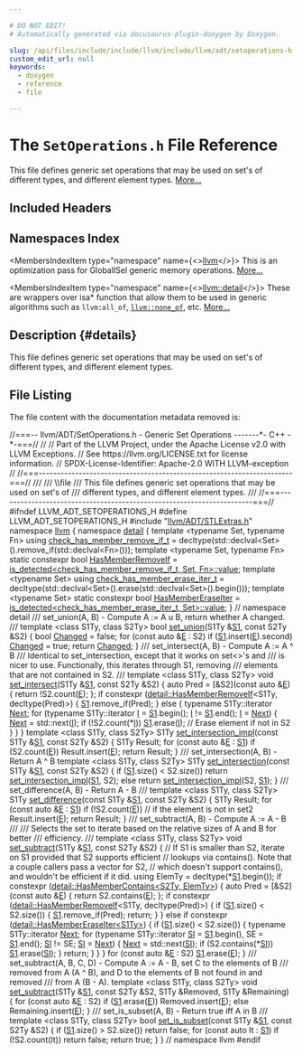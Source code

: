 ```yaml
---

# DO NOT EDIT!
# Automatically generated via docusaurus-plugin-doxygen by Doxygen.

slug: /api/files/include/include/llvm/include/llvm/adt/setoperations-h
custom_edit_url: null
keywords:
  - doxygen
  - reference
  - file

---
```





# The `SetOperations.h` File Reference

<DoxygenPage pluginConfig={pluginConfig}>

This file defines generic set operations that may be used on set&#39;s of different types, and different element types. <a href="#details">More...</a>

## Included Headers

<IncludesList>
<IncludesListItem
  filePath="llvm/ADT/STLExtras.h"
  permalink="/docs/api/files/include/include/llvm/include/llvm/adt/stlextras-h"
  isLocal="true" />
</IncludesList>

## Namespaces Index

<MembersIndex>

<MembersIndexItem
  type="namespace"
  name={<><a href="/docs/api/namespaces/llvm">llvm</a></>}>
This is an optimization pass for GlobalISel generic memory operations. <a href="/docs/api/namespaces/llvm/#details">More...</a>
</MembersIndexItem>

<MembersIndexItem
  type="namespace"
  name={<><a href="/docs/api/namespaces/llvm/detail">llvm::detail</a></>}>
These are wrappers over isa&#42; function that allow them to be used in generic algorithms such as <code>llvm:all&#95;of</code>, <code><a href="/docs/api/namespaces/llvm/#a7dc3069afa2ce5ea62ac2eb183e51c00">llvm::none&#95;of</a></code>, etc. <a href="/docs/api/namespaces/llvm/detail/#details">More...</a>
</MembersIndexItem>

</MembersIndex>

## Description {#details}

This file defines generic set operations that may be used on set&#39;s of different types, and different element types.

## File Listing

The file content with the documentation metadata removed is:

<ProgramListing>

<Link id="l00001" /><CodeLine lineNumber="1"><Highlight kind="comment">//===-- llvm/ADT/SetOperations.h - Generic Set Operations -------&#42;- C++ -&#42;-===//</Highlight><Highlight kind="normal"></Highlight></CodeLine>
<Link id="l00002" /><CodeLine lineNumber="2"><Highlight kind="normal"></Highlight><Highlight kind="comment">//</Highlight><Highlight kind="normal"></Highlight></CodeLine>
<Link id="l00003" /><CodeLine lineNumber="3"><Highlight kind="normal"></Highlight><Highlight kind="comment">// Part of the LLVM Project, under the Apache License v2.0 with LLVM Exceptions.</Highlight><Highlight kind="normal"></Highlight></CodeLine>
<Link id="l00004" /><CodeLine lineNumber="4"><Highlight kind="normal"></Highlight><Highlight kind="comment">// See https://llvm.org/LICENSE.txt for license information.</Highlight><Highlight kind="normal"></Highlight></CodeLine>
<Link id="l00005" /><CodeLine lineNumber="5"><Highlight kind="normal"></Highlight><Highlight kind="comment">// SPDX-License-Identifier: Apache-2.0 WITH LLVM-exception</Highlight><Highlight kind="normal"></Highlight></CodeLine>
<Link id="l00006" /><CodeLine lineNumber="6"><Highlight kind="normal"></Highlight><Highlight kind="comment">//</Highlight><Highlight kind="normal"></Highlight></CodeLine>
<Link id="l00007" /><CodeLine lineNumber="7"><Highlight kind="normal"></Highlight><Highlight kind="comment">//===----------------------------------------------------------------------===//</Highlight><Highlight kind="comment"></Highlight></CodeLine>
<Link id="l00008" /><CodeLine lineNumber="8"><Highlight kind="comment">///</Highlight></CodeLine>
<Link id="l00009" /><CodeLine lineNumber="9"><Highlight kind="comment">/// \\file</Highlight></CodeLine>
<Link id="l00010" /><CodeLine lineNumber="10"><Highlight kind="comment">/// This file defines generic set operations that may be used on set&#39;s of</Highlight></CodeLine>
<Link id="l00011" /><CodeLine lineNumber="11"><Highlight kind="comment">/// different types, and different element types.</Highlight></CodeLine>
<Link id="l00012" /><CodeLine lineNumber="12"><Highlight kind="comment">///</Highlight><Highlight kind="normal"></Highlight></CodeLine>
<Link id="l00013" /><CodeLine lineNumber="13"><Highlight kind="normal"></Highlight><Highlight kind="comment">//===----------------------------------------------------------------------===//</Highlight><Highlight kind="normal"></Highlight></CodeLine>
<Link id="l00014" /><CodeLine lineNumber="14"><Highlight kind="normal"></Highlight></CodeLine>
<Link id="l00015" /><CodeLine lineNumber="15"><Highlight kind="normal"></Highlight><Highlight kind="preprocessor">#ifndef LLVM&#95;ADT&#95;SETOPERATIONS&#95;H</Highlight><Highlight kind="normal"></Highlight></CodeLine>
<Link id="l00016" /><CodeLine lineNumber="16"><Highlight kind="normal"></Highlight><Highlight kind="preprocessor">#define LLVM&#95;ADT&#95;SETOPERATIONS&#95;H</Highlight><Highlight kind="normal"></Highlight></CodeLine>
<Link id="l00017" /><CodeLine lineNumber="17"><Highlight kind="normal"></Highlight></CodeLine>
<Link id="l00018" /><CodeLine lineNumber="18"><Highlight kind="normal"></Highlight><Highlight kind="preprocessor">#include &quot;<a href="/docs/api/files/include/include/llvm/include/llvm/adt/stlextras-h">llvm/ADT/STLExtras.h</a>&quot;</Highlight><Highlight kind="normal"></Highlight></CodeLine>
<Link id="l00019" /><CodeLine lineNumber="19"><Highlight kind="normal"></Highlight></CodeLine>
<Link id="l00020" /><CodeLine lineNumber="20"><Highlight kind="normal"></Highlight><Highlight kind="keyword">namespace </Highlight><Highlight kind="normal"><a href="/docs/api/namespaces/llvm">llvm</a> &#123;</Highlight></CodeLine>
<Link id="l00021" /><CodeLine lineNumber="21"><Highlight kind="normal"></Highlight></CodeLine>
<Link id="l00022" /><CodeLine lineNumber="22"><Highlight kind="normal"></Highlight><Highlight kind="keyword">namespace </Highlight><Highlight kind="normal"><a href="/docs/api/namespaces/llvm/detail">detail</a> &#123;</Highlight></CodeLine>
<Link id="l00023" /><CodeLine lineNumber="23"><Highlight kind="normal"></Highlight><Highlight kind="keyword">template</Highlight><Highlight kind="normal"> &lt;</Highlight><Highlight kind="keyword">typename</Highlight><Highlight kind="normal"> Set, </Highlight><Highlight kind="keyword">typename</Highlight><Highlight kind="normal"> Fn&gt;</Highlight></CodeLine>
<Link id="l00024" /><CodeLine lineNumber="24" lineLink="/docs/api/namespaces/llvm/detail/#ac58d9c89edcff37ff5f875b0013a28af"><Highlight kind="normal"></Highlight><Highlight kind="keyword">using </Highlight><Highlight kind="normal"><a href="/docs/api/namespaces/llvm/detail/#ac58d9c89edcff37ff5f875b0013a28af">check&#95;has&#95;member&#95;remove&#95;if&#95;t</a> =</Highlight></CodeLine>
<Link id="l00025" /><CodeLine lineNumber="25"><Highlight kind="normal">    </Highlight><Highlight kind="keyword">decltype</Highlight><Highlight kind="normal">(std::declval&lt;Set&gt;().remove&#95;if(std::declval&lt;Fn&gt;()));</Highlight></CodeLine>
<Link id="l00026" /><CodeLine lineNumber="26"><Highlight kind="normal"></Highlight></CodeLine>
<Link id="l00027" /><CodeLine lineNumber="27"><Highlight kind="normal"></Highlight><Highlight kind="keyword">template</Highlight><Highlight kind="normal"> &lt;</Highlight><Highlight kind="keyword">typename</Highlight><Highlight kind="normal"> Set, </Highlight><Highlight kind="keyword">typename</Highlight><Highlight kind="normal"> Fn&gt;</Highlight></CodeLine>
<Link id="l00028" /><CodeLine lineNumber="28" lineLink="/docs/api/namespaces/llvm/detail/#a90a02bcba82c1493180e709fca99fa53"><Highlight kind="normal"></Highlight><Highlight kind="keyword">static</Highlight><Highlight kind="normal"> </Highlight><Highlight kind="keyword">constexpr</Highlight><Highlight kind="normal"> </Highlight><Highlight kind="keywordtype">bool</Highlight><Highlight kind="normal"> <a href="/docs/api/namespaces/llvm/detail/#a90a02bcba82c1493180e709fca99fa53">HasMemberRemoveIf</a> =</Highlight></CodeLine>
<Link id="l00029" /><CodeLine lineNumber="29"><Highlight kind="normal">    <a href="/docs/api/namespaces/llvm/#abf1ad174f29a434886594433ce8a787f">is&#95;detected&lt;check&#95;has&#95;member&#95;remove&#95;if&#95;t, Set, Fn&gt;::value</a>;</Highlight></CodeLine>
<Link id="l00030" /><CodeLine lineNumber="30"><Highlight kind="normal"></Highlight></CodeLine>
<Link id="l00031" /><CodeLine lineNumber="31"><Highlight kind="normal"></Highlight><Highlight kind="keyword">template</Highlight><Highlight kind="normal"> &lt;</Highlight><Highlight kind="keyword">typename</Highlight><Highlight kind="normal"> Set&gt;</Highlight></CodeLine>
<Link id="l00032" /><CodeLine lineNumber="32" lineLink="/docs/api/namespaces/llvm/detail/#aaf12b253ec883c644d65c4e104fefd89"><Highlight kind="normal"></Highlight><Highlight kind="keyword">using </Highlight><Highlight kind="normal"><a href="/docs/api/namespaces/llvm/detail/#aaf12b253ec883c644d65c4e104fefd89">check&#95;has&#95;member&#95;erase&#95;iter&#95;t</a> =</Highlight></CodeLine>
<Link id="l00033" /><CodeLine lineNumber="33"><Highlight kind="normal">    </Highlight><Highlight kind="keyword">decltype</Highlight><Highlight kind="normal">(std::declval&lt;Set&gt;().erase(std::declval&lt;Set&gt;().begin()));</Highlight></CodeLine>
<Link id="l00034" /><CodeLine lineNumber="34"><Highlight kind="normal"></Highlight></CodeLine>
<Link id="l00035" /><CodeLine lineNumber="35"><Highlight kind="normal"></Highlight><Highlight kind="keyword">template</Highlight><Highlight kind="normal"> &lt;</Highlight><Highlight kind="keyword">typename</Highlight><Highlight kind="normal"> Set&gt;</Highlight></CodeLine>
<Link id="l00036" /><CodeLine lineNumber="36" lineLink="/docs/api/namespaces/llvm/detail/#aafe8e4e4edaebe66b68e15f78a76a7dd"><Highlight kind="normal"></Highlight><Highlight kind="keyword">static</Highlight><Highlight kind="normal"> </Highlight><Highlight kind="keyword">constexpr</Highlight><Highlight kind="normal"> </Highlight><Highlight kind="keywordtype">bool</Highlight><Highlight kind="normal"> <a href="/docs/api/namespaces/llvm/detail/#aafe8e4e4edaebe66b68e15f78a76a7dd">HasMemberEraseIter</a> =</Highlight></CodeLine>
<Link id="l00037" /><CodeLine lineNumber="37"><Highlight kind="normal">    <a href="/docs/api/namespaces/llvm/#abf1ad174f29a434886594433ce8a787f">is&#95;detected&lt;check&#95;has&#95;member&#95;erase&#95;iter&#95;t, Set&gt;::value</a>;</Highlight></CodeLine>
<Link id="l00038" /><CodeLine lineNumber="38"><Highlight kind="normal"></Highlight></CodeLine>
<Link id="l00039" /><CodeLine lineNumber="39"><Highlight kind="normal">&#125; </Highlight><Highlight kind="comment">// namespace detail</Highlight><Highlight kind="normal"></Highlight></CodeLine>
<Link id="l00040" /><CodeLine lineNumber="40"><Highlight kind="normal"></Highlight><Highlight kind="comment"></Highlight></CodeLine>
<Link id="l00041" /><CodeLine lineNumber="41"><Highlight kind="comment">/// set&#95;union(A, B) - Compute A := A u B, return whether A changed.</Highlight></CodeLine>
<Link id="l00042" /><CodeLine lineNumber="42"><Highlight kind="comment">///</Highlight><Highlight kind="normal"></Highlight></CodeLine>
<Link id="l00043" /><CodeLine lineNumber="43" lineLink="/docs/api/namespaces/llvm/#a8b4f88b1fadc8f51a643e5faaa13afa6"><Highlight kind="normal"></Highlight><Highlight kind="keyword">template</Highlight><Highlight kind="normal"> &lt;</Highlight><Highlight kind="keyword">class</Highlight><Highlight kind="normal"> S1Ty, </Highlight><Highlight kind="keyword">class</Highlight><Highlight kind="normal"> S2Ty&gt; </Highlight><Highlight kind="keywordtype">bool</Highlight><Highlight kind="normal"> <a href="/docs/api/namespaces/llvm/#a8b4f88b1fadc8f51a643e5faaa13afa6">set&#95;union</a>(S1Ty &amp;<a href="/docs/api/files/lib/lib/target/lib/target/amdgpu/amdgpulegalizerinfo-cpp/#a22eabd3566ae5f32cb6f594f4f343399">S1</a>, </Highlight><Highlight kind="keyword">const</Highlight><Highlight kind="normal"> S2Ty &amp;S2) &#123;</Highlight></CodeLine>
<Link id="l00044" /><CodeLine lineNumber="44"><Highlight kind="normal">  </Highlight><Highlight kind="keywordtype">bool</Highlight><Highlight kind="normal"> <a href="/docs/api/groups/arcopt/#gaa57b1a4e6a1c79233913139635169cf1">Changed</a> = </Highlight><Highlight kind="keyword">false</Highlight><Highlight kind="normal">;</Highlight></CodeLine>
<Link id="l00045" /><CodeLine lineNumber="45"><Highlight kind="normal"></Highlight></CodeLine>
<Link id="l00046" /><CodeLine lineNumber="46"><Highlight kind="normal">  </Highlight><Highlight kind="keywordflow">for</Highlight><Highlight kind="normal"> (</Highlight><Highlight kind="keyword">const</Highlight><Highlight kind="normal"> </Highlight><Highlight kind="keyword">auto</Highlight><Highlight kind="normal"> &amp;<a href="/docs/api/files/lib/lib/ir/builtingcs-cpp/#abb2b3a60ccc38a28239e19a1646e0c8a">E</a> : S2)</Highlight></CodeLine>
<Link id="l00047" /><CodeLine lineNumber="47"><Highlight kind="normal">    </Highlight><Highlight kind="keywordflow">if</Highlight><Highlight kind="normal"> (<a href="/docs/api/files/lib/lib/target/lib/target/amdgpu/amdgpulegalizerinfo-cpp/#a22eabd3566ae5f32cb6f594f4f343399">S1</a>.insert(<a href="/docs/api/files/lib/lib/ir/builtingcs-cpp/#abb2b3a60ccc38a28239e19a1646e0c8a">E</a>).second)</Highlight></CodeLine>
<Link id="l00048" /><CodeLine lineNumber="48"><Highlight kind="normal">      <a href="/docs/api/groups/arcopt/#gaa57b1a4e6a1c79233913139635169cf1">Changed</a> = </Highlight><Highlight kind="keyword">true</Highlight><Highlight kind="normal">;</Highlight></CodeLine>
<Link id="l00049" /><CodeLine lineNumber="49"><Highlight kind="normal"></Highlight></CodeLine>
<Link id="l00050" /><CodeLine lineNumber="50"><Highlight kind="normal">  </Highlight><Highlight kind="keywordflow">return</Highlight><Highlight kind="normal"> <a href="/docs/api/groups/arcopt/#gaa57b1a4e6a1c79233913139635169cf1">Changed</a>;</Highlight></CodeLine>
<Link id="l00051" /><CodeLine lineNumber="51"><Highlight kind="normal">&#125;</Highlight></CodeLine>
<Link id="l00052" /><CodeLine lineNumber="52"><Highlight kind="normal"></Highlight><Highlight kind="comment"></Highlight></CodeLine>
<Link id="l00053" /><CodeLine lineNumber="53"><Highlight kind="comment">/// set&#95;intersect(A, B) - Compute A := A ^ B</Highlight></CodeLine>
<Link id="l00054" /><CodeLine lineNumber="54"><Highlight kind="comment">/// Identical to set&#95;intersection, except that it works on set&lt;&gt;&#39;s and</Highlight></CodeLine>
<Link id="l00055" /><CodeLine lineNumber="55"><Highlight kind="comment">/// is nicer to use.  Functionally, this iterates through S1, removing</Highlight></CodeLine>
<Link id="l00056" /><CodeLine lineNumber="56"><Highlight kind="comment">/// elements that are not contained in S2.</Highlight></CodeLine>
<Link id="l00057" /><CodeLine lineNumber="57"><Highlight kind="comment">///</Highlight><Highlight kind="normal"></Highlight></CodeLine>
<Link id="l00058" /><CodeLine lineNumber="58" lineLink="/docs/api/namespaces/llvm/#a2162d123f222998300d308bdefdb38b9"><Highlight kind="normal"></Highlight><Highlight kind="keyword">template</Highlight><Highlight kind="normal"> &lt;</Highlight><Highlight kind="keyword">class</Highlight><Highlight kind="normal"> S1Ty, </Highlight><Highlight kind="keyword">class</Highlight><Highlight kind="normal"> S2Ty&gt; </Highlight><Highlight kind="keywordtype">void</Highlight><Highlight kind="normal"> <a href="/docs/api/namespaces/llvm/#a2162d123f222998300d308bdefdb38b9">set&#95;intersect</a>(S1Ty &amp;<a href="/docs/api/files/lib/lib/target/lib/target/amdgpu/amdgpulegalizerinfo-cpp/#a22eabd3566ae5f32cb6f594f4f343399">S1</a>, </Highlight><Highlight kind="keyword">const</Highlight><Highlight kind="normal"> S2Ty &amp;S2) &#123;</Highlight></CodeLine>
<Link id="l00059" /><CodeLine lineNumber="59"><Highlight kind="normal">  </Highlight><Highlight kind="keyword">auto</Highlight><Highlight kind="normal"> Pred = &#91;&amp;S2&#93;(</Highlight><Highlight kind="keyword">const</Highlight><Highlight kind="normal"> </Highlight><Highlight kind="keyword">auto</Highlight><Highlight kind="normal"> &amp;<a href="/docs/api/files/lib/lib/ir/builtingcs-cpp/#abb2b3a60ccc38a28239e19a1646e0c8a">E</a>) &#123; </Highlight><Highlight kind="keywordflow">return</Highlight><Highlight kind="normal"> !S2.count(<a href="/docs/api/files/lib/lib/ir/builtingcs-cpp/#abb2b3a60ccc38a28239e19a1646e0c8a">E</a>); &#125;;</Highlight></CodeLine>
<Link id="l00060" /><CodeLine lineNumber="60"><Highlight kind="normal">  </Highlight><Highlight kind="keywordflow">if</Highlight><Highlight kind="normal"> </Highlight><Highlight kind="keyword">constexpr</Highlight><Highlight kind="normal"> (<a href="/docs/api/namespaces/llvm/detail/#a90a02bcba82c1493180e709fca99fa53">detail::HasMemberRemoveIf</a>&lt;S1Ty, </Highlight><Highlight kind="keyword">decltype</Highlight><Highlight kind="normal">(Pred)&gt;) &#123;</Highlight></CodeLine>
<Link id="l00061" /><CodeLine lineNumber="61"><Highlight kind="normal">    <a href="/docs/api/files/lib/lib/target/lib/target/amdgpu/amdgpulegalizerinfo-cpp/#a22eabd3566ae5f32cb6f594f4f343399">S1</a>.remove&#95;if(Pred);</Highlight></CodeLine>
<Link id="l00062" /><CodeLine lineNumber="62"><Highlight kind="normal">  &#125; </Highlight><Highlight kind="keywordflow">else</Highlight><Highlight kind="normal"> &#123;</Highlight></CodeLine>
<Link id="l00063" /><CodeLine lineNumber="63"><Highlight kind="normal">    </Highlight><Highlight kind="keyword">typename</Highlight><Highlight kind="normal"> S1Ty::iterator <a href="/docs/api/namespaces/llvm/#ab13c360340346d082b959b8cd79f2c1a">Next</a>;</Highlight></CodeLine>
<Link id="l00064" /><CodeLine lineNumber="64"><Highlight kind="normal">    </Highlight><Highlight kind="keywordflow">for</Highlight><Highlight kind="normal"> (</Highlight><Highlight kind="keyword">typename</Highlight><Highlight kind="normal"> S1Ty::iterator <a href="/docs/api/files/lib/lib/support/md5-cpp/#ac0eafdc9ee161b71e7af98af736952fd">I</a> = <a href="/docs/api/files/lib/lib/target/lib/target/amdgpu/amdgpulegalizerinfo-cpp/#a22eabd3566ae5f32cb6f594f4f343399">S1</a>.begin(); <a href="/docs/api/files/lib/lib/support/md5-cpp/#ac0eafdc9ee161b71e7af98af736952fd">I</a> != <a href="/docs/api/files/lib/lib/target/lib/target/amdgpu/amdgpulegalizerinfo-cpp/#a22eabd3566ae5f32cb6f594f4f343399">S1</a>.end(); <a href="/docs/api/files/lib/lib/support/md5-cpp/#ac0eafdc9ee161b71e7af98af736952fd">I</a> = <a href="/docs/api/namespaces/llvm/#ab13c360340346d082b959b8cd79f2c1a">Next</a>) &#123;</Highlight></CodeLine>
<Link id="l00065" /><CodeLine lineNumber="65"><Highlight kind="normal">      <a href="/docs/api/namespaces/llvm/#ab13c360340346d082b959b8cd79f2c1a">Next</a> = std::next(<a href="/docs/api/files/lib/lib/support/md5-cpp/#ac0eafdc9ee161b71e7af98af736952fd">I</a>);</Highlight></CodeLine>
<Link id="l00066" /><CodeLine lineNumber="66"><Highlight kind="normal">      </Highlight><Highlight kind="keywordflow">if</Highlight><Highlight kind="normal"> (!S2.count(&#42;<a href="/docs/api/files/lib/lib/support/md5-cpp/#ac0eafdc9ee161b71e7af98af736952fd">I</a>))</Highlight></CodeLine>
<Link id="l00067" /><CodeLine lineNumber="67"><Highlight kind="normal">        <a href="/docs/api/files/lib/lib/target/lib/target/amdgpu/amdgpulegalizerinfo-cpp/#a22eabd3566ae5f32cb6f594f4f343399">S1</a>.erase(<a href="/docs/api/files/lib/lib/support/md5-cpp/#ac0eafdc9ee161b71e7af98af736952fd">I</a>); </Highlight><Highlight kind="comment">// Erase element if not in S2</Highlight><Highlight kind="normal"></Highlight></CodeLine>
<Link id="l00068" /><CodeLine lineNumber="68"><Highlight kind="normal">    &#125;</Highlight></CodeLine>
<Link id="l00069" /><CodeLine lineNumber="69"><Highlight kind="normal">  &#125;</Highlight></CodeLine>
<Link id="l00070" /><CodeLine lineNumber="70"><Highlight kind="normal">&#125;</Highlight></CodeLine>
<Link id="l00071" /><CodeLine lineNumber="71"><Highlight kind="normal"></Highlight></CodeLine>
<Link id="l00072" /><CodeLine lineNumber="72"><Highlight kind="normal"></Highlight><Highlight kind="keyword">template</Highlight><Highlight kind="normal"> &lt;</Highlight><Highlight kind="keyword">class</Highlight><Highlight kind="normal"> S1Ty, </Highlight><Highlight kind="keyword">class</Highlight><Highlight kind="normal"> S2Ty&gt;</Highlight></CodeLine>
<Link id="l00073" /><CodeLine lineNumber="73" lineLink="/docs/api/namespaces/llvm/#afd9ccce4f25a3c4b7e29f0d3f8caac70"><Highlight kind="normal">S1Ty <a href="/docs/api/namespaces/llvm/#afd9ccce4f25a3c4b7e29f0d3f8caac70">set&#95;intersection&#95;impl</a>(</Highlight><Highlight kind="keyword">const</Highlight><Highlight kind="normal"> S1Ty &amp;<a href="/docs/api/files/lib/lib/target/lib/target/amdgpu/amdgpulegalizerinfo-cpp/#a22eabd3566ae5f32cb6f594f4f343399">S1</a>, </Highlight><Highlight kind="keyword">const</Highlight><Highlight kind="normal"> S2Ty &amp;S2) &#123;</Highlight></CodeLine>
<Link id="l00074" /><CodeLine lineNumber="74"><Highlight kind="normal">  S1Ty Result;</Highlight></CodeLine>
<Link id="l00075" /><CodeLine lineNumber="75"><Highlight kind="normal">  </Highlight><Highlight kind="keywordflow">for</Highlight><Highlight kind="normal"> (</Highlight><Highlight kind="keyword">const</Highlight><Highlight kind="normal"> </Highlight><Highlight kind="keyword">auto</Highlight><Highlight kind="normal"> &amp;<a href="/docs/api/files/lib/lib/ir/builtingcs-cpp/#abb2b3a60ccc38a28239e19a1646e0c8a">E</a> : <a href="/docs/api/files/lib/lib/target/lib/target/amdgpu/amdgpulegalizerinfo-cpp/#a22eabd3566ae5f32cb6f594f4f343399">S1</a>)</Highlight></CodeLine>
<Link id="l00076" /><CodeLine lineNumber="76"><Highlight kind="normal">    </Highlight><Highlight kind="keywordflow">if</Highlight><Highlight kind="normal"> (S2.count(<a href="/docs/api/files/lib/lib/ir/builtingcs-cpp/#abb2b3a60ccc38a28239e19a1646e0c8a">E</a>))</Highlight></CodeLine>
<Link id="l00077" /><CodeLine lineNumber="77"><Highlight kind="normal">      Result.insert(<a href="/docs/api/files/lib/lib/ir/builtingcs-cpp/#abb2b3a60ccc38a28239e19a1646e0c8a">E</a>);</Highlight></CodeLine>
<Link id="l00078" /><CodeLine lineNumber="78"><Highlight kind="normal">  </Highlight><Highlight kind="keywordflow">return</Highlight><Highlight kind="normal"> Result;</Highlight></CodeLine>
<Link id="l00079" /><CodeLine lineNumber="79"><Highlight kind="normal">&#125;</Highlight></CodeLine>
<Link id="l00080" /><CodeLine lineNumber="80"><Highlight kind="normal"></Highlight><Highlight kind="comment"></Highlight></CodeLine>
<Link id="l00081" /><CodeLine lineNumber="81"><Highlight kind="comment">/// set&#95;intersection(A, B) - Return A ^ B</Highlight><Highlight kind="normal"></Highlight></CodeLine>
<Link id="l00082" /><CodeLine lineNumber="82"><Highlight kind="normal"></Highlight><Highlight kind="keyword">template</Highlight><Highlight kind="normal"> &lt;</Highlight><Highlight kind="keyword">class</Highlight><Highlight kind="normal"> S1Ty, </Highlight><Highlight kind="keyword">class</Highlight><Highlight kind="normal"> S2Ty&gt;</Highlight></CodeLine>
<Link id="l00083" /><CodeLine lineNumber="83" lineLink="/docs/api/namespaces/llvm/#a930620843c7a80fee7260fe93f61773f"><Highlight kind="normal">S1Ty <a href="/docs/api/namespaces/llvm/#a930620843c7a80fee7260fe93f61773f">set&#95;intersection</a>(</Highlight><Highlight kind="keyword">const</Highlight><Highlight kind="normal"> S1Ty &amp;<a href="/docs/api/files/lib/lib/target/lib/target/amdgpu/amdgpulegalizerinfo-cpp/#a22eabd3566ae5f32cb6f594f4f343399">S1</a>, </Highlight><Highlight kind="keyword">const</Highlight><Highlight kind="normal"> S2Ty &amp;S2) &#123;</Highlight></CodeLine>
<Link id="l00084" /><CodeLine lineNumber="84"><Highlight kind="normal">  </Highlight><Highlight kind="keywordflow">if</Highlight><Highlight kind="normal"> (<a href="/docs/api/files/lib/lib/target/lib/target/amdgpu/amdgpulegalizerinfo-cpp/#a22eabd3566ae5f32cb6f594f4f343399">S1</a>.size() &lt; S2.size())</Highlight></CodeLine>
<Link id="l00085" /><CodeLine lineNumber="85"><Highlight kind="normal">    </Highlight><Highlight kind="keywordflow">return</Highlight><Highlight kind="normal"> <a href="/docs/api/namespaces/llvm/#afd9ccce4f25a3c4b7e29f0d3f8caac70">set&#95;intersection&#95;impl</a>(<a href="/docs/api/files/lib/lib/target/lib/target/amdgpu/amdgpulegalizerinfo-cpp/#a22eabd3566ae5f32cb6f594f4f343399">S1</a>, S2);</Highlight></CodeLine>
<Link id="l00086" /><CodeLine lineNumber="86"><Highlight kind="normal">  </Highlight><Highlight kind="keywordflow">else</Highlight><Highlight kind="normal"></Highlight></CodeLine>
<Link id="l00087" /><CodeLine lineNumber="87"><Highlight kind="normal">    </Highlight><Highlight kind="keywordflow">return</Highlight><Highlight kind="normal"> <a href="/docs/api/namespaces/llvm/#afd9ccce4f25a3c4b7e29f0d3f8caac70">set&#95;intersection&#95;impl</a>(S2, <a href="/docs/api/files/lib/lib/target/lib/target/amdgpu/amdgpulegalizerinfo-cpp/#a22eabd3566ae5f32cb6f594f4f343399">S1</a>);</Highlight></CodeLine>
<Link id="l00088" /><CodeLine lineNumber="88"><Highlight kind="normal">&#125;</Highlight></CodeLine>
<Link id="l00089" /><CodeLine lineNumber="89"><Highlight kind="normal"></Highlight><Highlight kind="comment"></Highlight></CodeLine>
<Link id="l00090" /><CodeLine lineNumber="90"><Highlight kind="comment">/// set&#95;difference(A, B) - Return A - B</Highlight></CodeLine>
<Link id="l00091" /><CodeLine lineNumber="91"><Highlight kind="comment">///</Highlight><Highlight kind="normal"></Highlight></CodeLine>
<Link id="l00092" /><CodeLine lineNumber="92"><Highlight kind="normal"></Highlight><Highlight kind="keyword">template</Highlight><Highlight kind="normal"> &lt;</Highlight><Highlight kind="keyword">class</Highlight><Highlight kind="normal"> S1Ty, </Highlight><Highlight kind="keyword">class</Highlight><Highlight kind="normal"> S2Ty&gt;</Highlight></CodeLine>
<Link id="l00093" /><CodeLine lineNumber="93" lineLink="/docs/api/namespaces/llvm/#ab471ffb4e400f1f924442e9149ce1b87"><Highlight kind="normal">S1Ty <a href="/docs/api/namespaces/llvm/#ab471ffb4e400f1f924442e9149ce1b87">set&#95;difference</a>(</Highlight><Highlight kind="keyword">const</Highlight><Highlight kind="normal"> S1Ty &amp;<a href="/docs/api/files/lib/lib/target/lib/target/amdgpu/amdgpulegalizerinfo-cpp/#a22eabd3566ae5f32cb6f594f4f343399">S1</a>, </Highlight><Highlight kind="keyword">const</Highlight><Highlight kind="normal"> S2Ty &amp;S2) &#123;</Highlight></CodeLine>
<Link id="l00094" /><CodeLine lineNumber="94"><Highlight kind="normal">  S1Ty Result;</Highlight></CodeLine>
<Link id="l00095" /><CodeLine lineNumber="95"><Highlight kind="normal">  </Highlight><Highlight kind="keywordflow">for</Highlight><Highlight kind="normal"> (</Highlight><Highlight kind="keyword">const</Highlight><Highlight kind="normal"> </Highlight><Highlight kind="keyword">auto</Highlight><Highlight kind="normal"> &amp;<a href="/docs/api/files/lib/lib/ir/builtingcs-cpp/#abb2b3a60ccc38a28239e19a1646e0c8a">E</a> : <a href="/docs/api/files/lib/lib/target/lib/target/amdgpu/amdgpulegalizerinfo-cpp/#a22eabd3566ae5f32cb6f594f4f343399">S1</a>)</Highlight></CodeLine>
<Link id="l00096" /><CodeLine lineNumber="96"><Highlight kind="normal">    </Highlight><Highlight kind="keywordflow">if</Highlight><Highlight kind="normal"> (!S2.count(<a href="/docs/api/files/lib/lib/ir/builtingcs-cpp/#abb2b3a60ccc38a28239e19a1646e0c8a">E</a>)) </Highlight><Highlight kind="comment">// if the element is not in set2</Highlight><Highlight kind="normal"></Highlight></CodeLine>
<Link id="l00097" /><CodeLine lineNumber="97"><Highlight kind="normal">      Result.insert(<a href="/docs/api/files/lib/lib/ir/builtingcs-cpp/#abb2b3a60ccc38a28239e19a1646e0c8a">E</a>);</Highlight></CodeLine>
<Link id="l00098" /><CodeLine lineNumber="98"><Highlight kind="normal">  </Highlight><Highlight kind="keywordflow">return</Highlight><Highlight kind="normal"> Result;</Highlight></CodeLine>
<Link id="l00099" /><CodeLine lineNumber="99"><Highlight kind="normal">&#125;</Highlight></CodeLine>
<Link id="l00100" /><CodeLine lineNumber="100"><Highlight kind="normal"></Highlight><Highlight kind="comment"></Highlight></CodeLine>
<Link id="l00101" /><CodeLine lineNumber="101"><Highlight kind="comment">/// set&#95;subtract(A, B) - Compute A := A - B</Highlight></CodeLine>
<Link id="l00102" /><CodeLine lineNumber="102"><Highlight kind="comment">///</Highlight></CodeLine>
<Link id="l00103" /><CodeLine lineNumber="103"><Highlight kind="comment">/// Selects the set to iterate based on the relative sizes of A and B for better</Highlight></CodeLine>
<Link id="l00104" /><CodeLine lineNumber="104"><Highlight kind="comment">/// efficiency.</Highlight></CodeLine>
<Link id="l00105" /><CodeLine lineNumber="105"><Highlight kind="comment">///</Highlight><Highlight kind="normal"></Highlight></CodeLine>
<Link id="l00106" /><CodeLine lineNumber="106" lineLink="/docs/api/namespaces/llvm/#a3e1137200d6e86367be1d605fdc14e6c"><Highlight kind="normal"></Highlight><Highlight kind="keyword">template</Highlight><Highlight kind="normal"> &lt;</Highlight><Highlight kind="keyword">class</Highlight><Highlight kind="normal"> S1Ty, </Highlight><Highlight kind="keyword">class</Highlight><Highlight kind="normal"> S2Ty&gt; </Highlight><Highlight kind="keywordtype">void</Highlight><Highlight kind="normal"> <a href="/docs/api/namespaces/llvm/#a3e1137200d6e86367be1d605fdc14e6c">set&#95;subtract</a>(S1Ty &amp;<a href="/docs/api/files/lib/lib/target/lib/target/amdgpu/amdgpulegalizerinfo-cpp/#a22eabd3566ae5f32cb6f594f4f343399">S1</a>, </Highlight><Highlight kind="keyword">const</Highlight><Highlight kind="normal"> S2Ty &amp;S2) &#123;</Highlight></CodeLine>
<Link id="l00107" /><CodeLine lineNumber="107"><Highlight kind="normal">  </Highlight><Highlight kind="comment">// If S1 is smaller than S2, iterate on S1 provided that S2 supports efficient</Highlight><Highlight kind="normal"></Highlight></CodeLine>
<Link id="l00108" /><CodeLine lineNumber="108"><Highlight kind="normal">  </Highlight><Highlight kind="comment">// lookups via contains().  Note that a couple callers pass a vector for S2,</Highlight><Highlight kind="normal"></Highlight></CodeLine>
<Link id="l00109" /><CodeLine lineNumber="109"><Highlight kind="normal">  </Highlight><Highlight kind="comment">// which doesn&#39;t support contains(), and wouldn&#39;t be efficient if it did.</Highlight><Highlight kind="normal"></Highlight></CodeLine>
<Link id="l00110" /><CodeLine lineNumber="110"><Highlight kind="normal">  </Highlight><Highlight kind="keyword">using </Highlight><Highlight kind="normal">ElemTy = </Highlight><Highlight kind="keyword">decltype</Highlight><Highlight kind="normal">(&#42;<a href="/docs/api/files/lib/lib/target/lib/target/amdgpu/amdgpulegalizerinfo-cpp/#a22eabd3566ae5f32cb6f594f4f343399">S1</a>.begin());</Highlight></CodeLine>
<Link id="l00111" /><CodeLine lineNumber="111"><Highlight kind="normal">  </Highlight><Highlight kind="keywordflow">if</Highlight><Highlight kind="normal"> </Highlight><Highlight kind="keyword">constexpr</Highlight><Highlight kind="normal"> (<a href="/docs/api/namespaces/llvm/detail/#a717a1c0cb8618e1b1077c3dc86365c53">detail::HasMemberContains&lt;S2Ty, ElemTy&gt;</a>) &#123;</Highlight></CodeLine>
<Link id="l00112" /><CodeLine lineNumber="112"><Highlight kind="normal">    </Highlight><Highlight kind="keyword">auto</Highlight><Highlight kind="normal"> Pred = &#91;&amp;S2&#93;(</Highlight><Highlight kind="keyword">const</Highlight><Highlight kind="normal"> </Highlight><Highlight kind="keyword">auto</Highlight><Highlight kind="normal"> &amp;<a href="/docs/api/files/lib/lib/ir/builtingcs-cpp/#abb2b3a60ccc38a28239e19a1646e0c8a">E</a>) &#123; </Highlight><Highlight kind="keywordflow">return</Highlight><Highlight kind="normal"> S2.contains(<a href="/docs/api/files/lib/lib/ir/builtingcs-cpp/#abb2b3a60ccc38a28239e19a1646e0c8a">E</a>); &#125;;</Highlight></CodeLine>
<Link id="l00113" /><CodeLine lineNumber="113"><Highlight kind="normal">    </Highlight><Highlight kind="keywordflow">if</Highlight><Highlight kind="normal"> </Highlight><Highlight kind="keyword">constexpr</Highlight><Highlight kind="normal"> (<a href="/docs/api/namespaces/llvm/detail/#a90a02bcba82c1493180e709fca99fa53">detail::HasMemberRemoveIf</a>&lt;S1Ty, </Highlight><Highlight kind="keyword">decltype</Highlight><Highlight kind="normal">(Pred)&gt;) &#123;</Highlight></CodeLine>
<Link id="l00114" /><CodeLine lineNumber="114"><Highlight kind="normal">      </Highlight><Highlight kind="keywordflow">if</Highlight><Highlight kind="normal"> (<a href="/docs/api/files/lib/lib/target/lib/target/amdgpu/amdgpulegalizerinfo-cpp/#a22eabd3566ae5f32cb6f594f4f343399">S1</a>.size() &lt; S2.size()) &#123;</Highlight></CodeLine>
<Link id="l00115" /><CodeLine lineNumber="115"><Highlight kind="normal">        <a href="/docs/api/files/lib/lib/target/lib/target/amdgpu/amdgpulegalizerinfo-cpp/#a22eabd3566ae5f32cb6f594f4f343399">S1</a>.remove&#95;if(Pred);</Highlight></CodeLine>
<Link id="l00116" /><CodeLine lineNumber="116"><Highlight kind="normal">        </Highlight><Highlight kind="keywordflow">return</Highlight><Highlight kind="normal">;</Highlight></CodeLine>
<Link id="l00117" /><CodeLine lineNumber="117"><Highlight kind="normal">      &#125;</Highlight></CodeLine>
<Link id="l00118" /><CodeLine lineNumber="118"><Highlight kind="normal">    &#125; </Highlight><Highlight kind="keywordflow">else</Highlight><Highlight kind="normal"> </Highlight><Highlight kind="keywordflow">if</Highlight><Highlight kind="normal"> </Highlight><Highlight kind="keyword">constexpr</Highlight><Highlight kind="normal"> (<a href="/docs/api/namespaces/llvm/detail/#aafe8e4e4edaebe66b68e15f78a76a7dd">detail::HasMemberEraseIter&lt;S1Ty&gt;</a>) &#123;</Highlight></CodeLine>
<Link id="l00119" /><CodeLine lineNumber="119"><Highlight kind="normal">      </Highlight><Highlight kind="keywordflow">if</Highlight><Highlight kind="normal"> (<a href="/docs/api/files/lib/lib/target/lib/target/amdgpu/amdgpulegalizerinfo-cpp/#a22eabd3566ae5f32cb6f594f4f343399">S1</a>.size() &lt; S2.size()) &#123;</Highlight></CodeLine>
<Link id="l00120" /><CodeLine lineNumber="120"><Highlight kind="normal">        </Highlight><Highlight kind="keyword">typename</Highlight><Highlight kind="normal"> S1Ty::iterator <a href="/docs/api/namespaces/llvm/#ab13c360340346d082b959b8cd79f2c1a">Next</a>;</Highlight></CodeLine>
<Link id="l00121" /><CodeLine lineNumber="121"><Highlight kind="normal">        </Highlight><Highlight kind="keywordflow">for</Highlight><Highlight kind="normal"> (</Highlight><Highlight kind="keyword">typename</Highlight><Highlight kind="normal"> S1Ty::iterator <a href="/docs/api/namespaces/llvm/si">SI</a> = <a href="/docs/api/files/lib/lib/target/lib/target/amdgpu/amdgpulegalizerinfo-cpp/#a22eabd3566ae5f32cb6f594f4f343399">S1</a>.begin(), SE = <a href="/docs/api/files/lib/lib/target/lib/target/amdgpu/amdgpulegalizerinfo-cpp/#a22eabd3566ae5f32cb6f594f4f343399">S1</a>.end(); <a href="/docs/api/namespaces/llvm/si">SI</a> != SE;</Highlight></CodeLine>
<Link id="l00122" /><CodeLine lineNumber="122"><Highlight kind="normal">             <a href="/docs/api/namespaces/llvm/si">SI</a> = <a href="/docs/api/namespaces/llvm/#ab13c360340346d082b959b8cd79f2c1a">Next</a>) &#123;</Highlight></CodeLine>
<Link id="l00123" /><CodeLine lineNumber="123"><Highlight kind="normal">          <a href="/docs/api/namespaces/llvm/#ab13c360340346d082b959b8cd79f2c1a">Next</a> = std::next(<a href="/docs/api/namespaces/llvm/si">SI</a>);</Highlight></CodeLine>
<Link id="l00124" /><CodeLine lineNumber="124"><Highlight kind="normal">          </Highlight><Highlight kind="keywordflow">if</Highlight><Highlight kind="normal"> (S2.contains(&#42;<a href="/docs/api/namespaces/llvm/si">SI</a>))</Highlight></CodeLine>
<Link id="l00125" /><CodeLine lineNumber="125"><Highlight kind="normal">            <a href="/docs/api/files/lib/lib/target/lib/target/amdgpu/amdgpulegalizerinfo-cpp/#a22eabd3566ae5f32cb6f594f4f343399">S1</a>.erase(<a href="/docs/api/namespaces/llvm/si">SI</a>);</Highlight></CodeLine>
<Link id="l00126" /><CodeLine lineNumber="126"><Highlight kind="normal">        &#125;</Highlight></CodeLine>
<Link id="l00127" /><CodeLine lineNumber="127"><Highlight kind="normal">        </Highlight><Highlight kind="keywordflow">return</Highlight><Highlight kind="normal">;</Highlight></CodeLine>
<Link id="l00128" /><CodeLine lineNumber="128"><Highlight kind="normal">      &#125;</Highlight></CodeLine>
<Link id="l00129" /><CodeLine lineNumber="129"><Highlight kind="normal">    &#125;</Highlight></CodeLine>
<Link id="l00130" /><CodeLine lineNumber="130"><Highlight kind="normal">  &#125;</Highlight></CodeLine>
<Link id="l00131" /><CodeLine lineNumber="131"><Highlight kind="normal"></Highlight></CodeLine>
<Link id="l00132" /><CodeLine lineNumber="132"><Highlight kind="normal">  </Highlight><Highlight kind="keywordflow">for</Highlight><Highlight kind="normal"> (</Highlight><Highlight kind="keyword">const</Highlight><Highlight kind="normal"> </Highlight><Highlight kind="keyword">auto</Highlight><Highlight kind="normal"> &amp;<a href="/docs/api/files/lib/lib/ir/builtingcs-cpp/#abb2b3a60ccc38a28239e19a1646e0c8a">E</a> : S2)</Highlight></CodeLine>
<Link id="l00133" /><CodeLine lineNumber="133"><Highlight kind="normal">    <a href="/docs/api/files/lib/lib/target/lib/target/amdgpu/amdgpulegalizerinfo-cpp/#a22eabd3566ae5f32cb6f594f4f343399">S1</a>.erase(<a href="/docs/api/files/lib/lib/ir/builtingcs-cpp/#abb2b3a60ccc38a28239e19a1646e0c8a">E</a>);</Highlight></CodeLine>
<Link id="l00134" /><CodeLine lineNumber="134"><Highlight kind="normal">&#125;</Highlight></CodeLine>
<Link id="l00135" /><CodeLine lineNumber="135"><Highlight kind="normal"></Highlight><Highlight kind="comment"></Highlight></CodeLine>
<Link id="l00136" /><CodeLine lineNumber="136"><Highlight kind="comment">/// set&#95;subtract(A, B, C, D) - Compute A := A - B, set C to the elements of B</Highlight></CodeLine>
<Link id="l00137" /><CodeLine lineNumber="137"><Highlight kind="comment">/// removed from A (A ^ B), and D to the elements of B not found in and removed</Highlight></CodeLine>
<Link id="l00138" /><CodeLine lineNumber="138"><Highlight kind="comment">/// from A (B - A).</Highlight><Highlight kind="normal"></Highlight></CodeLine>
<Link id="l00139" /><CodeLine lineNumber="139"><Highlight kind="normal"></Highlight><Highlight kind="keyword">template</Highlight><Highlight kind="normal"> &lt;</Highlight><Highlight kind="keyword">class</Highlight><Highlight kind="normal"> S1Ty, </Highlight><Highlight kind="keyword">class</Highlight><Highlight kind="normal"> S2Ty&gt;</Highlight></CodeLine>
<Link id="l00140" /><CodeLine lineNumber="140" lineLink="/docs/api/namespaces/llvm/#a2c94f8511b1e1d4645596a8a786ead94"><Highlight kind="normal"></Highlight><Highlight kind="keywordtype">void</Highlight><Highlight kind="normal"> <a href="/docs/api/namespaces/llvm/#a3e1137200d6e86367be1d605fdc14e6c">set&#95;subtract</a>(S1Ty &amp;<a href="/docs/api/files/lib/lib/target/lib/target/amdgpu/amdgpulegalizerinfo-cpp/#a22eabd3566ae5f32cb6f594f4f343399">S1</a>, </Highlight><Highlight kind="keyword">const</Highlight><Highlight kind="normal"> S2Ty &amp;S2, S1Ty &amp;Removed, S1Ty &amp;Remaining) &#123;</Highlight></CodeLine>
<Link id="l00141" /><CodeLine lineNumber="141"><Highlight kind="normal">  </Highlight><Highlight kind="keywordflow">for</Highlight><Highlight kind="normal"> (</Highlight><Highlight kind="keyword">const</Highlight><Highlight kind="normal"> </Highlight><Highlight kind="keyword">auto</Highlight><Highlight kind="normal"> &amp;<a href="/docs/api/files/lib/lib/ir/builtingcs-cpp/#abb2b3a60ccc38a28239e19a1646e0c8a">E</a> : S2)</Highlight></CodeLine>
<Link id="l00142" /><CodeLine lineNumber="142"><Highlight kind="normal">    </Highlight><Highlight kind="keywordflow">if</Highlight><Highlight kind="normal"> (<a href="/docs/api/files/lib/lib/target/lib/target/amdgpu/amdgpulegalizerinfo-cpp/#a22eabd3566ae5f32cb6f594f4f343399">S1</a>.erase(<a href="/docs/api/files/lib/lib/ir/builtingcs-cpp/#abb2b3a60ccc38a28239e19a1646e0c8a">E</a>))</Highlight></CodeLine>
<Link id="l00143" /><CodeLine lineNumber="143"><Highlight kind="normal">      Removed.insert(<a href="/docs/api/files/lib/lib/ir/builtingcs-cpp/#abb2b3a60ccc38a28239e19a1646e0c8a">E</a>);</Highlight></CodeLine>
<Link id="l00144" /><CodeLine lineNumber="144"><Highlight kind="normal">    </Highlight><Highlight kind="keywordflow">else</Highlight><Highlight kind="normal"></Highlight></CodeLine>
<Link id="l00145" /><CodeLine lineNumber="145"><Highlight kind="normal">      Remaining.insert(<a href="/docs/api/files/lib/lib/ir/builtingcs-cpp/#abb2b3a60ccc38a28239e19a1646e0c8a">E</a>);</Highlight></CodeLine>
<Link id="l00146" /><CodeLine lineNumber="146"><Highlight kind="normal">&#125;</Highlight></CodeLine>
<Link id="l00147" /><CodeLine lineNumber="147"><Highlight kind="normal"></Highlight><Highlight kind="comment"></Highlight></CodeLine>
<Link id="l00148" /><CodeLine lineNumber="148"><Highlight kind="comment">/// set&#95;is&#95;subset(A, B) - Return true iff A in B</Highlight></CodeLine>
<Link id="l00149" /><CodeLine lineNumber="149"><Highlight kind="comment">///</Highlight><Highlight kind="normal"></Highlight></CodeLine>
<Link id="l00150" /><CodeLine lineNumber="150"><Highlight kind="normal"></Highlight><Highlight kind="keyword">template</Highlight><Highlight kind="normal"> &lt;</Highlight><Highlight kind="keyword">class</Highlight><Highlight kind="normal"> S1Ty, </Highlight><Highlight kind="keyword">class</Highlight><Highlight kind="normal"> S2Ty&gt;</Highlight></CodeLine>
<Link id="l00151" /><CodeLine lineNumber="151" lineLink="/docs/api/namespaces/llvm/#a38740a7e3fde66312240ec2cbf003fc2"><Highlight kind="normal"></Highlight><Highlight kind="keywordtype">bool</Highlight><Highlight kind="normal"> <a href="/docs/api/namespaces/llvm/#a38740a7e3fde66312240ec2cbf003fc2">set&#95;is&#95;subset</a>(</Highlight><Highlight kind="keyword">const</Highlight><Highlight kind="normal"> S1Ty &amp;<a href="/docs/api/files/lib/lib/target/lib/target/amdgpu/amdgpulegalizerinfo-cpp/#a22eabd3566ae5f32cb6f594f4f343399">S1</a>, </Highlight><Highlight kind="keyword">const</Highlight><Highlight kind="normal"> S2Ty &amp;S2) &#123;</Highlight></CodeLine>
<Link id="l00152" /><CodeLine lineNumber="152"><Highlight kind="normal">  </Highlight><Highlight kind="keywordflow">if</Highlight><Highlight kind="normal"> (<a href="/docs/api/files/lib/lib/target/lib/target/amdgpu/amdgpulegalizerinfo-cpp/#a22eabd3566ae5f32cb6f594f4f343399">S1</a>.size() &gt; S2.size())</Highlight></CodeLine>
<Link id="l00153" /><CodeLine lineNumber="153"><Highlight kind="normal">    </Highlight><Highlight kind="keywordflow">return</Highlight><Highlight kind="normal"> </Highlight><Highlight kind="keyword">false</Highlight><Highlight kind="normal">;</Highlight></CodeLine>
<Link id="l00154" /><CodeLine lineNumber="154"><Highlight kind="normal">  </Highlight><Highlight kind="keywordflow">for</Highlight><Highlight kind="normal"> (</Highlight><Highlight kind="keyword">const</Highlight><Highlight kind="normal"> </Highlight><Highlight kind="keyword">auto</Highlight><Highlight kind="normal"> It : <a href="/docs/api/files/lib/lib/target/lib/target/amdgpu/amdgpulegalizerinfo-cpp/#a22eabd3566ae5f32cb6f594f4f343399">S1</a>)</Highlight></CodeLine>
<Link id="l00155" /><CodeLine lineNumber="155"><Highlight kind="normal">    </Highlight><Highlight kind="keywordflow">if</Highlight><Highlight kind="normal"> (!S2.count(It))</Highlight></CodeLine>
<Link id="l00156" /><CodeLine lineNumber="156"><Highlight kind="normal">      </Highlight><Highlight kind="keywordflow">return</Highlight><Highlight kind="normal"> </Highlight><Highlight kind="keyword">false</Highlight><Highlight kind="normal">;</Highlight></CodeLine>
<Link id="l00157" /><CodeLine lineNumber="157"><Highlight kind="normal">  </Highlight><Highlight kind="keywordflow">return</Highlight><Highlight kind="normal"> </Highlight><Highlight kind="keyword">true</Highlight><Highlight kind="normal">;</Highlight></CodeLine>
<Link id="l00158" /><CodeLine lineNumber="158"><Highlight kind="normal">&#125;</Highlight></CodeLine>
<Link id="l00159" /><CodeLine lineNumber="159"><Highlight kind="normal"></Highlight></CodeLine>
<Link id="l00160" /><CodeLine lineNumber="160"><Highlight kind="normal">&#125; </Highlight><Highlight kind="comment">// namespace llvm</Highlight><Highlight kind="normal"></Highlight></CodeLine>
<Link id="l00161" /><CodeLine lineNumber="161"><Highlight kind="normal"></Highlight></CodeLine>
<Link id="l00162" /><CodeLine lineNumber="162"><Highlight kind="normal"></Highlight><Highlight kind="preprocessor">#endif</Highlight></CodeLine>

</ProgramListing>

</DoxygenPage>
